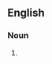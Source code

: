 {{also|sand bars}}
==English==

===Noun===
{{head|en|noun plural form}}

# {{plural of|sandbar|lang=en}}